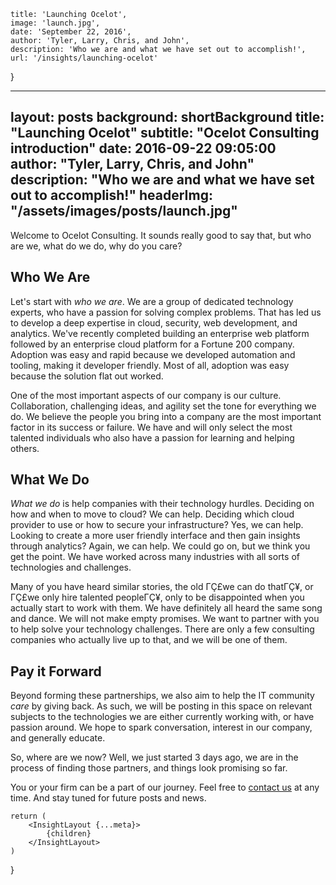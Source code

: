 
    title: 'Launching Ocelot',
    image: 'launch.jpg',
    date: 'September 22, 2016',
    author: 'Tyler, Larry, Chris, and John',
    description: 'Who we are and what we have set out to accomplish!',
    url: '/insights/launching-ocelot'
}

---
layout:      posts
background:  shortBackground
title:       "Launching Ocelot"
subtitle:    "Ocelot Consulting introduction"
date:        2016-09-22 09:05:00
author:      "Tyler, Larry, Chris, and John"
description: "Who we are and what we have set out to accomplish!"
headerImg:  "/assets/images/posts/launch.jpg"
---

Welcome to Ocelot Consulting. It sounds really good to say that, but who are we, what do we do, why do you care?

## Who We Are

Let's start with *who we are*. We are a group of dedicated technology experts, who have a passion for solving complex problems. That has led us to develop a deep expertise in cloud, security, web development, and analytics. We've recently completed building an enterprise web platform followed by an enterprise cloud platform for a Fortune 200 company.  Adoption was easy and rapid because we developed automation and tooling, making it developer friendly. Most of all, adoption was easy because the solution flat out worked.

One of the most important aspects of our company is our culture. Collaboration, challenging ideas, and agility set the tone for everything we do. We believe the people you bring into a company are the most important factor in its success or failure. We have and will only select the most talented individuals who also have a passion for learning and helping others.

## What We Do

*What we do* is help companies with their technology hurdles. Deciding on how and when to move to cloud? We can help. Deciding which cloud provider to use or how to secure your infrastructure?  Yes, we can help. Looking to create a more user friendly interface and then gain insights through analytics?  Again, we can help. We could go on, but we think you get the point. We have worked across many industries with all sorts of technologies and challenges.

Many of you have heard similar stories, the old ΓÇ£we can do thatΓÇ¥, or ΓÇ£we only hire talented peopleΓÇ¥, only to be disappointed when you actually start to work with them. We have definitely all heard the same song and dance. We will not make empty promises. We want to partner with you to help solve your technology challenges. There are only a few consulting companies who actually live up to that, and we will be one of them.

## Pay it Forward

Beyond forming these partnerships, we also aim to help the IT community *care* by giving back. As such, we will be posting in this space on relevant subjects to the technologies we are either currently working with, or have passion around. We hope to spark conversation, interest in our company, and generally educate.

So, where are we now?  Well, we just started 3 days ago, we are in the process of finding those partners, and things look promising so far.

You or your firm can be a part of our journey. Feel free to [contact us](/#contact) at any time. And stay tuned for future posts and news.

    return (
        <InsightLayout {...meta}>
            {children}
        </InsightLayout>
    )
}
